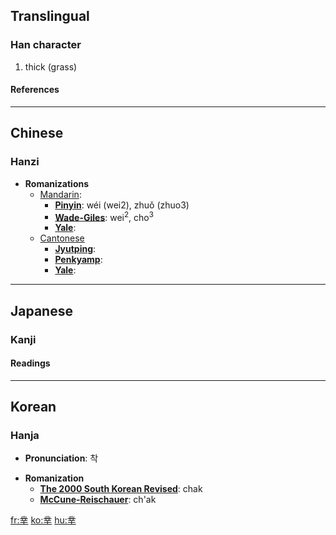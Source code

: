 ==Translingual==
===Han character===
{{Han char|rad=丨|as=09|sn=10|four=|canj=廿金廿十 (TCTJ)}}
# thick (grass)
====References====
{{Han ref|kx=0080.080|dkj=00087|hdz=10030.060|uh=4E35|ud=20021}}

----
==Chinese==
===Hanzi===


* '''Romanizations'''
** [[Mandarin]]:
*** '''[[Pinyin]]''': wéi (wei2), zhuǒ (zhuo3)
*** '''[[Wade-Giles]]''': wei<sup>2</sup>, cho<sup>3</sup>
*** '''[[Yale]]''': 
**[[Cantonese]]
***'''[[Jyutping]]''':
***'''[[Penkyamp]]''': 
***'''[[Yale]]''': 


----
==Japanese==
===Kanji===


{{ja-kanji|grade=|rs=丨09}}
====Readings====
{{ja-readings|on=[[さく]] (saku)|kun=[[くさのむらがり]] (kusanomuragari)}}


----
==Korean==
===Hanja===

* '''Pronunciation''': 착

* '''Romanization'''
** '''[[The 2000 South Korean Revised Romanization|The 2000 South Korean Revised]]''': chak
** '''[[McCune-Reischauer]]''': ch'ak


[[fr:丵]]
[[ko:丵]]
[[hu:丵]]